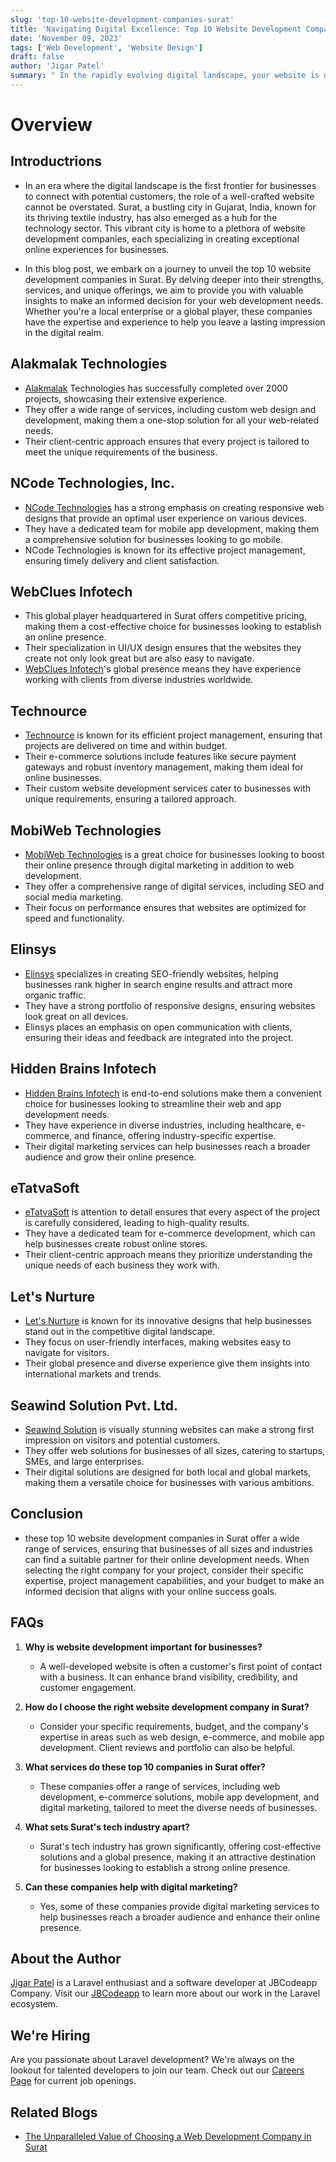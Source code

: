 ```yaml
---
slug: 'top-10-website-development-companies-surat'
title: 'Navigating Digital Excellence: Top 10 Website Development Companies in Surat'
date: 'November 09, 2023'
tags: ['Web Development', 'Website Design']
draft: false
author: 'Jigar Patel'
summary: " In the rapidly evolving digital landscape, your website is often your business's first impression. Surat, a city known for its textile industry, has also witnessed the growth of a thriving tech sector."
---
```


# Overview

<TOCInline toc={props.toc} exclude="Overview" toHeading={2} defaultimage="" />

## Introductrions

- In an era where the digital landscape is the first frontier for businesses to connect with potential customers, the role of a well-crafted website cannot be overstated. Surat, a bustling city in Gujarat, India, known for its thriving textile industry, has also emerged as a hub for the technology sector. This vibrant city is home to a plethora of website development companies, each specializing in creating exceptional online experiences for businesses.

- In this blog post, we embark on a journey to unveil the top 10 website development companies in Surat. By delving deeper into their strengths, services, and unique offerings, we aim to provide you with valuable insights to make an informed decision for your web development needs. Whether you're a local enterprise or a global player, these companies have the expertise and experience to help you leave a lasting impression in the digital realm.

## Alakmalak Technologies

- [Alakmalak](https://www.alakmalak.com/) Technologies has successfully completed over 2000 projects, showcasing their extensive experience.
- They offer a wide range of services, including custom web design and development, making them a one-stop solution for all your web-related needs.
- Their client-centric approach ensures that every project is tailored to meet the unique requirements of the business.

## NCode Technologies, Inc.

- [NCode Technologies](https://www.ncodetechnologies.com/) has a strong emphasis on creating responsive web designs that provide an optimal user experience on various devices.
- They have a dedicated team for mobile app development, making them a comprehensive solution for businesses looking to go mobile.
- NCode Technologies is known for its effective project management, ensuring timely delivery and client satisfaction.

## WebClues Infotech

- This global player headquartered in Surat offers competitive pricing, making them a cost-effective choice for businesses looking to establish an online presence.
- Their specialization in UI/UX design ensures that the websites they create not only look great but are also easy to navigate.
- [WebClues Infotech](https://www.webcluesinfotech.com/)'s global presence means they have experience working with clients from diverse industries worldwide.

## Technource

- [Technource](https://www.technource.com/) is known for its efficient project management, ensuring that projects are delivered on time and within budget.
- Their e-commerce solutions include features like secure payment gateways and robust inventory management, making them ideal for online businesses.
- Their custom website development services cater to businesses with unique requirements, ensuring a tailored approach.

## MobiWeb Technologies

- [MobiWeb Technologies](https://mobiwebtech.com/) is a great choice for businesses looking to boost their online presence through digital marketing in addition to web development.
- They offer a comprehensive range of digital services, including SEO and social media marketing.
- Their focus on performance ensures that websites are optimized for speed and functionality.

## Elinsys

- [Elinsys](https://www.elinsys.com/) specializes in creating SEO-friendly websites, helping businesses rank higher in search engine results and attract more organic traffic.
- They have a strong portfolio of responsive designs, ensuring websites look great on all devices.
- Elinsys places an emphasis on open communication with clients, ensuring their ideas and feedback are integrated into the project.

## Hidden Brains Infotech

- [Hidden Brains Infotech](https://www.hiddenbrains.com/) is end-to-end solutions make them a convenient choice for businesses looking to streamline their web and app development needs.
- They have experience in diverse industries, including healthcare, e-commerce, and finance, offering industry-specific expertise.
- Their digital marketing services can help businesses reach a broader audience and grow their online presence.

## eTatvaSoft

- [eTatvaSoft](https://www.etatvasoft.com/) is attention to detail ensures that every aspect of the project is carefully considered, leading to high-quality results.
- They have a dedicated team for e-commerce development, which can help businesses create robust online stores.
- Their client-centric approach means they prioritize understanding the unique needs of each business they work with.

## Let's Nurture

- [Let's Nurture](https://www.letsnurture.com/) is known for its innovative designs that help businesses stand out in the competitive digital landscape.
- They focus on user-friendly interfaces, making websites easy to navigate for visitors.
- Their global presence and diverse experience give them insights into international markets and trends.

## Seawind Solution Pvt. Ltd.

- [Seawind Solution](https://www.seawindsolution.com/) is visually stunning websites can make a strong first impression on visitors and potential customers.
- They offer web solutions for businesses of all sizes, catering to startups, SMEs, and large enterprises.
- Their digital solutions are designed for both local and global markets, making them a versatile choice for businesses with various ambitions.

## Conclusion

- these top 10 website development companies in Surat offer a wide range of services, ensuring that businesses of all sizes and industries can find a suitable partner for their online development needs. When selecting the right company for your project, consider their specific expertise, project management capabilities, and your budget to make an informed decision that aligns with your online success goals.

## FAQs

1. **Why is website development important for businesses?**

   - A well-developed website is often a customer's first point of contact with a business. It can enhance brand visibility, credibility, and customer engagement.

2. **How do I choose the right website development company in Surat?**

   - Consider your specific requirements, budget, and the company's expertise in areas such as web design, e-commerce, and mobile app development. Client reviews and portfolio can also be helpful.

3. **What services do these top 10 companies in Surat offer?**

   - These companies offer a range of services, including web development, e-commerce solutions, mobile app development, and digital marketing, tailored to meet the diverse needs of businesses.

4. **What sets Surat's tech industry apart?**

   - Surat's tech industry has grown significantly, offering cost-effective solutions and a global presence, making it an attractive destination for businesses looking to establish a strong online presence.

5. **Can these companies help with digital marketing?**

   - Yes, some of these companies provide digital marketing services to help businesses reach a broader audience and enhance their online presence.

## About the Author

[Jigar Patel](https://expertlaravel.com) is a Laravel enthusiast and a software developer at JBCodeapp Company. Visit our [JBCodeapp](https://jbcodeapp.com) to learn more about our work in the Laravel ecosystem.

## We're Hiring

Are you passionate about Laravel development? We're always on the lookout for talented developers to join our team. Check out our [Careers Page](https://jbcodeapp.com/career) for current job openings.

## Related Blogs

- [The Unparalleled Value of Choosing a Web Development Company in Surat](surat-web-development-services-exceptional-value.mdx)
